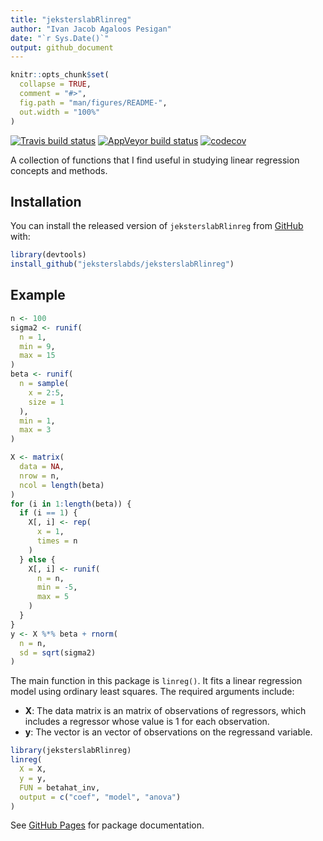```yaml
---
title: "jeksterslabRlinreg"
author: "Ivan Jacob Agaloos Pesigan"
date: "`r Sys.Date()`"
output: github_document
---
```


<!-- README.md is generated from README.Rmd. Please edit that file -->

```r
knitr::opts_chunk$set(
  collapse = TRUE,
  comment = "#>",
  fig.path = "man/figures/README-",
  out.width = "100%"
)
```

<!-- badges: start -->
[![Travis build status](https://travis-ci.com/jeksterslabds/jeksterslabRlinreg.svg?branch=master)](https://travis-ci.com/jeksterslabds/jeksterslabRlinreg)
[![AppVeyor build status](https://ci.appveyor.com/api/projects/status/github/jeksterslabds/jeksterslabRlinreg?branch=master&svg=true)](https://ci.appveyor.com/project/jeksterslabds/jeksterslabRlinreg)
[![codecov](https://codecov.io/github/jeksterslabds/jeksterslabRlinreg/branch/master/graphs/badge.svg)](https://codecov.io/github/jeksterslabds/jeksterslabRlinreg) 
<!-- badges: end -->

A collection of functions that I find useful in studying linear regression concepts and methods.

## Installation

You can install the released version of `jeksterslabRlinreg` from [GitHub](https://github.com/jeksterslabds/jeksterslabRlinreg) with:

```r
library(devtools)
install_github("jeksterslabds/jeksterslabRlinreg")
```

## Example

```r
n <- 100
sigma2 <- runif(
  n = 1,
  min = 9,
  max = 15
)
beta <- runif(
  n = sample(
    x = 2:5,
    size = 1
  ),
  min = 1,
  max = 3
)
```

```r
X <- matrix(
  data = NA,
  nrow = n,
  ncol = length(beta)
)
for (i in 1:length(beta)) {
  if (i == 1) {
    X[, i] <- rep(
      x = 1,
      times = n
    )
  } else {
    X[, i] <- runif(
      n = n,
      min = -5,
      max = 5
    )
  }
}
y <- X %*% beta + rnorm(
  n = n,
  sd = sqrt(sigma2)
)
```

The main function in this package is `linreg()`.
It fits a linear regression model using ordinary least squares.
The required arguments include:

  - **X**: The data matrix
    \eqn{\mathbf{X}}
    is an \eqn{n \times k} matrix
    of \eqn{n} observations
    of \eqn{k} regressors,
    which includes a regressor
    whose value is 1 for each observation.
  - **y**: The vector
    \eqn{\mathbf{y}}
    is an \eqn{n \times 1} vector
    of observations on the regressand variable.

```r
library(jeksterslabRlinreg)
linreg(
  X = X,
  y = y,
  FUN = betahat_inv,
  output = c("coef", "model", "anova")
)
```

See [GitHub Pages](https://jeksterslabds.github.io/jeksterslabRlinreg/index.html)
for package documentation.
